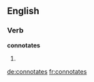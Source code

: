
==English==

===Verb===
'''connotates'''

# {{third-person singular of|connotate}}

[[de:connotates]]
[[fr:connotates]]